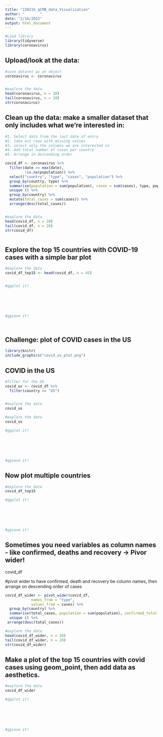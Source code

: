 ```yaml
---
title: "220216_qCMB_data_Visualization"
author: "       "
date: "2/16/2022"
output: html_document
---
```


```r
#Load library
library(tidyverse)
library(coronavirus)
```


## Upload/look at the data:
```r
#save dataset as an object
coronavirus <- coronavirus


#explore the data
head(coronavirus, n = 20)
tail(coronavirus, n = 20)
str(coronavirus)

```


## Clean up the data: make a smaller dataset that only includes what we're interested in:
```r

#1. Select data from the last date of entry
#2. take out rows with missing values
#3. select only the columns we are interested in
#4. Add total number of cases per country
#5. Arrange in descending order

covid_df <- coronavirus %>% 
  filter(date == max(date),
         !is.na(population)) %>%
  select("country", "type", "cases", "population") %>%
  group_by(country, type) %>%
  summarise(population = sum(population), cases = sum(cases), type, population) %>%
  unique () %>%
  group_by(country) %>%
  mutate(total_cases = sum(cases)) %>%
  arrange(desc(total_cases))


#explore the data
head(covid_df, n = 20)
tail(covid_df, n = 20)
str(covid_df)



```



## Explore the top 15 countries with COVID-19 cases with a simple bar plot
```r
#explore the data
covid_df_top15 <- head(covid_df, n = 45)


#ggplot it!






#ggsave it!

            

```




## Challenge: plot of COVID cases in the US
```r

library(knitr)
include_graphics("covid_us_plot.png")
```


## COVID in the US
```r

#filter for the US
covid_us <- covid_df %>%
  filter(country == "US")
  

#explore the data
covid_us

```


```r


#explore the data
covid_us

#ggplot it!






#ggsave it!


```


## Now plot multiple countries
```r

#explore the data
covid_df_top15

#ggplot it!






#ggsave it!

```

################

## Sometimes you need variables as column names - like confirmed, deaths and recovery -> Pivor wider!

covid_df

#pivot wider to have confirmed, death and recovery be column names, then arrange on descending order of cases

```r

covid_df_wider <- pivot_wider(covid_df,
            names_from = "type",
            values_from = cases) %>%
  group_by(country) %>% 
  summarise(total_cases, population = sum(population), confirmed_total = sum(confirmed), death_total = sum(death), recovery_total = sum(recovery)) %>% 
  unique () %>%
 arrange(desc(total_cases))

#explore the data
head(covid_df_wider, n = 20)
tail(covid_df_wider, n = 20)
str(covid_df_wider)


```

## Make a plot of the top 15 countries with covid cases using geom_point, then add data as aesthetics.
```r

#explore the data
covid_df_wider

#ggplot it!





      
#ggsave it!

```







